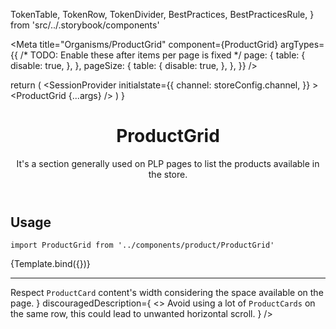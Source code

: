 

  TokenTable,
  TokenRow,
  TokenDivider,
  BestPractices,
  BestPracticesRule,
} from 'src/../.storybook/components'

<Meta
  title="Organisms/ProductGrid"
  component={ProductGrid}
  argTypes={{
    /* TODO: Enable these after items per page is fixed */
    page: {
      table: {
        disable: true,
      },
    },
    pageSize: {
      table: {
        disable: true,
      },
    },
  }}
/>

  return (
    <LocationProvider>
      <SessionProvider
        initialstate={{
          channel: storeConfig.channel,
        }}
      >
        <ProductGrid {...args} />
      </SessionProvider>
    </LocationProvider>
  )
}

<header>

# ProductGrid

It's a section generally used on PLP pages to list the products available in the store.

</header>

## Usage

`import ProductGrid from '../components/product/ProductGrid'`

<Canvas isColumn>
  <Story
    name="default"
    args={{
      products: productGridItems,
      page: 0,
      pageSize: 4,
    }}
  >
    {Template.bind({})}
  </Story>
</Canvas>

<ArgsTable story="default" />

<TokenTable>
  <TokenRow token="--fs-product-grid-gap-mobile" value="var(--fs-grid-gap-0)" />
  <TokenRow
    token="--fs-product-grid-gap-desktop"
    value="var(--fs-grid-gap-2)"
  />
  <TokenDivider />
  <TokenRow token="--fs-product-grid-columns-mobile" value="2" />
  <TokenRow token="--fs-product-grid-columns-desktop" value="4" />
</TokenTable>

---

<BestPractices>
  <BestPracticesRule
    recommendedDescription={
      <>
        Respect <code>ProductCard</code> content's width considering the space
        available on the page.
      </>
    }
    discouragedDescription={
      <>
        Avoid using a lot of <code>ProductCards</code> on the same row, this
        could lead to unwanted horizontal scroll.
      </>
    }
  />
</BestPractices>
